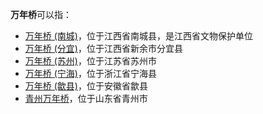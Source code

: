 '''万年桥'''可以指：
* [[万年桥_(南城)|万年桥 (南城)]]，位于江西省南城县，是江西省文物保护单位
* [[万年桥_(分宜)|万年桥 (分宜)]]，位于江西省新余市分宜县
* [[万年桥_(苏州)|万年桥 (苏州)]]，位于江苏省苏州市
* [[万年桥_(宁海)|万年桥 (宁海)]]，位于浙江省宁海县
* [[万年桥_(歙县)|万年桥 (歙县)]]，位于安徽省歙县
*[[青州万年桥|青州万年桥]]，位于山东省青州市
{{disambig|W|cat=三字建築物消歧義}}